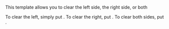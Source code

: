 {{doc/start}}
This template allows you to clear the left side, the right side, or both

To clear the left, simply put {{tlx|-|left}}. To clear the right, put {{tlx|-|right}}. To clear both sides, put {{tl|-}}.
{{doc/end}}
